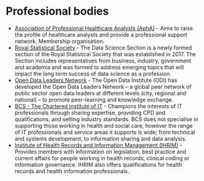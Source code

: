 # Professional bodies

* [Association of Professional Healthcare Analysts (AphA)](https://www.aphanalysts.org/) -  Aims to raise the profile of healthcare analysts and provide a professional support network. Membership organisation.
* [Royal Statistical Society](https://www.rss.org.uk/RSS/Get_involved/Sections_and_study_groups/Data_Science/RSS/Get_involved/Sections/Data_Science_Section.aspx?hkey=81ae8d96-62d2-496c-b89c-3c8380313f61) - The Data Science Section is a newly formed section of the Royal Statistical Society that was established in 2017. The Section includes representatives from business, industry, government and academia and was formed to address emerging topics that will impact the long term success of data science as a profession.
* [Open Data Leaders Network](https://theodi.org/project/open-data-leaders-network/) - The Open Data Institute (ODI) has developed the Open Data Leaders Network – a global peer network of public sector open data leaders at different levels (city, regional and national) – to promote peer-learning and knowledge exchange.
* [BCS - The Chartered Institute of IT](https://www.bcs.org/) - Champions the interests of IT professionals through sharing expertise, providing CPD and qualifications, and setting industry standards. BCS does not specialise in supporting those working in health and social care, however the range of IT professionals and service areas it supports is wide; from technical and systems development, to information sharing and data analysis.
* [Institute of Health Records and Information Management (IHRIM)](https://www.ihrim.co.uk/) - Provides members with information on legislation, best practice and current affairs for people working in health records, clinical coding or information governance. IHRIM also offers qualifications for health records and health information professionals.

